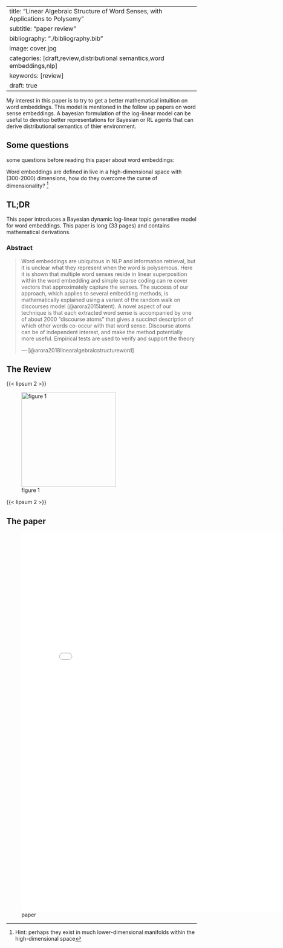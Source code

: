 
---
title: "Linear Algebraic Structure of Word Senses, with Applications to Polysemy"
subtitle: "paper review"
bibliography: "./bibliography.bib"
image: cover.jpg
categories: [draft,review,distributional semantics,word embeddings,nlp]
keywords: [review]
draft: true
---

My interest in this paper is to try to get a better mathematical intuition on word embeddings. This model is mentioned in the follow up papers on word sense embeddings. A bayesian formulation of the log-linear model can be useful to develop better representations for Bayesian or RL agents that can derive distributional semantics of thier environment.

::: {.callout-note}

## Some questions

some questions before reading this paper about word embeddings:

Word embeddings are defined in live in a high-dimensional space with (300-2000) dimensions, how do they overcome the curse of dimensionality? ^[Hint: perhaps they exist in much lower-dimensional manifolds within the high-dimensional space]


:::


## TL;DR

This paper introduces a Bayesian dynamic log-linear topic generative model for word embeddings. This paper is long (33 pages) and contains mathematical derivations. 


### Abstract

> Word embeddings are ubiquitous in NLP and information retrieval, but it is unclear what they represent when the word is polysemous. Here it is shown that multiple word senses reside in linear superposition within the word embedding and simple sparse coding can re cover vectors that approximately capture the senses. The success of our approach, which applies to several embedding methods, is mathematically explained using a variant of the random walk on discourses model (@arora2015latent). A novel aspect of our technique is that each extracted word sense is accompanied by one of about 2000 "discourse atoms" that gives a succinct description of which other words co-occur with that word sense. Discourse atoms can be of independent interest, and make the method potentially more useful. Empirical tests are used to verify and support the theory
>
> --- [@arora2018linearalgebraicstructureword]

## The Review 

{{< lipsum 2 >}}

![figure 1](./fig_1.jpg){#fig-1 .column-margin width="250px" group="figures"}

{{< lipsum 2 >}}

## The paper

![paper](./paper.pdf){.col-page width="800px" height="1000px"}
